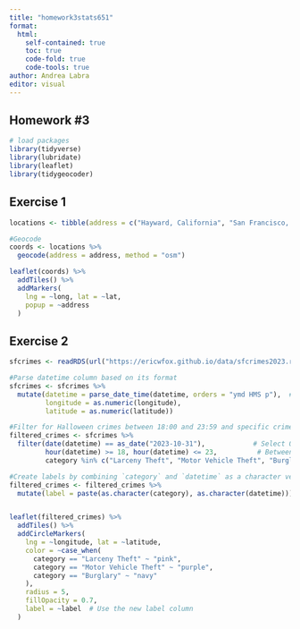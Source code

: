 ```yaml
---
title: "homework3stats651"
format:
  html:
    self-contained: true
    toc: true                 
    code-fold: true           
    code-tools: true
author: Andrea Labra
editor: visual
---
```


## Homework #3

```r
# load packages
library(tidyverse)
library(lubridate)
library(leaflet)
library(tidygeocoder)
```

## Exercise 1

```r

locations <- tibble(address = c("Hayward, California", "San Francisco, California", "Los Angeles, California"))

#Geocode
coords <- locations %>%
  geocode(address = address, method = "osm")

leaflet(coords) %>%
  addTiles() %>%
  addMarkers(
    lng = ~long, lat = ~lat,
    popup = ~address
  )


```

## Exercise 2

```r
sfcrimes <- readRDS(url("https://ericwfox.github.io/data/sfcrimes2023.rds"))

#Parse datetime column based on its format
sfcrimes <- sfcrimes %>%
  mutate(datetime = parse_date_time(datetime, orders = "ymd HMS p"),  #Adjust format to th actual data
         longitude = as.numeric(longitude),  
         latitude = as.numeric(latitude))    

#Filter for Halloween crimes between 18:00 and 23:59 and specific crime 
filtered_crimes <- sfcrimes %>%
  filter(date(datetime) == as_date("2023-10-31"),            # Select October 31, 2023
         hour(datetime) >= 18, hour(datetime) <= 23,          # Between 18:00 and 23:59
         category %in% c("Larceny Theft", "Motor Vehicle Theft", "Burglary"))  

#Create labels by combining `category` and `datetime` as a character vector
filtered_crimes <- filtered_crimes %>%
  mutate(label = paste(as.character(category), as.character(datetime)))  # Ensure label is a character vector


leaflet(filtered_crimes) %>%
  addTiles() %>%
  addCircleMarkers(
    lng = ~longitude, lat = ~latitude, 
    color = ~case_when(
      category == "Larceny Theft" ~ "pink",
      category == "Motor Vehicle Theft" ~ "purple",
      category == "Burglary" ~ "navy"
    ),
    radius = 5,
    fillOpacity = 0.7,
    label = ~label  # Use the new label column
  )

```
